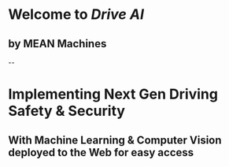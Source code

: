 # Welcome to **_Drive AI_**

## by MEAN Machines

--

# Implementing Next Gen Driving Safety & Security

## With Machine Learning & Computer Vision deployed to the Web for easy access
